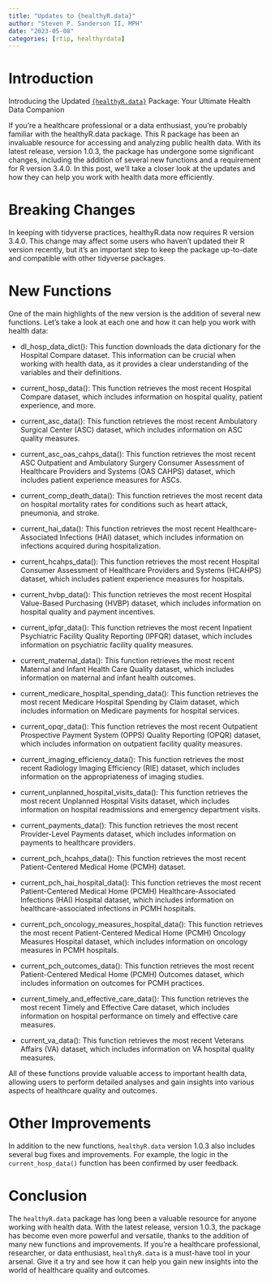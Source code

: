 ```yaml
---
title: "Updates to {healthyR.data}"
author: "Steven P. Sanderson II, MPH"
date: "2023-05-08"
categories: [rtip, healthyrdata]
---
```


# Introduction
Introducing the Updated [`{healthyR.data}`](https://www.spsanderson.com/healthyR.data/) Package: Your Ultimate Health Data Companion

If you're a healthcare professional or a data enthusiast, you're probably familiar with the healthyR.data package. This R package has been an invaluable resource for accessing and analyzing public health data. With its latest release, version 1.0.3, the package has undergone some significant changes, including the addition of several new functions and a requirement for R version 3.4.0. In this post, we'll take a closer look at the updates and how they can help you work with health data more efficiently.

# Breaking Changes

In keeping with tidyverse practices, healthyR.data now requires R version 3.4.0. This change may affect some users who haven't updated their R version recently, but it's an important step to keep the package up-to-date and compatible with other tidyverse packages.

# New Functions

One of the main highlights of the new version is the addition of several new functions. Let's take a look at each one and how it can help you work with health data:

*    dl_hosp_data_dict(): This function downloads the data dictionary for the Hospital Compare dataset. This information can be crucial when working with health data, as it provides a clear understanding of the variables and their definitions.

*    current_hosp_data(): This function retrieves the most recent Hospital Compare dataset, which includes information on hospital quality, patient experience, and more.

*    current_asc_data(): This function retrieves the most recent Ambulatory Surgical Center (ASC) dataset, which includes information on ASC quality measures.

*    current_asc_oas_cahps_data(): This function retrieves the most recent ASC Outpatient and Ambulatory Surgery Consumer Assessment of Healthcare Providers and Systems (OAS CAHPS) dataset, which includes patient experience measures for ASCs.

*    current_comp_death_data(): This function retrieves the most recent data on hospital mortality rates for conditions such as heart attack, pneumonia, and stroke.

*    current_hai_data(): This function retrieves the most recent Healthcare-Associated Infections (HAI) dataset, which includes information on infections acquired during hospitalization.

*    current_hcahps_data(): This function retrieves the most recent Hospital Consumer Assessment of Healthcare Providers and Systems (HCAHPS) dataset, which includes patient experience measures for hospitals.

*    current_hvbp_data(): This function retrieves the most recent Hospital Value-Based Purchasing (HVBP) dataset, which includes information on hospital quality and payment incentives.

*    current_ipfqr_data(): This function retrieves the most recent Inpatient Psychiatric Facility Quality Reporting (IPFQR) dataset, which includes information on psychiatric facility quality measures.

*    current_maternal_data(): This function retrieves the most recent Maternal and Infant Health Care Quality dataset, which includes information on maternal and infant health outcomes.

*    current_medicare_hospital_spending_data(): This function retrieves the most recent Medicare Hospital Spending by Claim dataset, which includes information on Medicare payments for hospital services.

*    current_opqr_data(): This function retrieves the most recent Outpatient Prospective Payment System (OPPS) Quality Reporting (OPQR) dataset, which includes information on outpatient facility quality measures.

*    current_imaging_efficiency_data(): This function retrieves the most recent Radiology Imaging Efficiency (RIE) dataset, which includes information on the appropriateness of imaging studies.

*    current_unplanned_hospital_visits_data(): This function retrieves the most recent Unplanned Hospital Visits dataset, which includes information on hospital readmissions and emergency department visits.

*    current_payments_data(): This function retrieves the most recent Provider-Level Payments dataset, which includes information on payments to healthcare providers.

*    current_pch_hcahps_data(): This function retrieves the most recent Patient-Centered Medical Home (PCMH) dataset.

*    current_pch_hai_hospital_data(): This function retrieves the most recent Patient-Centered Medical Home (PCMH) Healthcare-Associated Infections (HAI) Hospital dataset, which includes information on healthcare-associated infections in PCMH hospitals.

*    current_pch_oncology_measures_hospital_data(): This function retrieves the most recent Patient-Centered Medical Home (PCMH) Oncology Measures Hospital dataset, which includes information on oncology measures in PCMH hospitals.

*    current_pch_outcomes_data(): This function retrieves the most recent Patient-Centered Medical Home (PCMH) Outcomes dataset, which includes information on outcomes for PCMH practices.

*    current_timely_and_effective_care_data(): This function retrieves the most recent Timely and Effective Care dataset, which includes information on hospital performance on timely and effective care measures.

*    current_va_data(): This function retrieves the most recent Veterans Affairs (VA) dataset, which includes information on VA hospital quality measures.

All of these functions provide valuable access to important health data, allowing users to perform detailed analyses and gain insights into various aspects of healthcare quality and outcomes.

# Other Improvements

In addition to the new functions, `healthyR.data` version 1.0.3 also includes several bug fixes and improvements. For example, the logic in the `current_hosp_data()` function has been confirmed by user feedback.

# Conclusion

The `healthyR.data` package has long been a valuable resource for anyone working with health data. With the latest release, version 1.0.3, the package has become even more powerful and versatile, thanks to the addition of many new functions and improvements. If you're a healthcare professional, researcher, or data enthusiast, `healthyR.data` is a must-have tool in your arsenal. Give it a try and see how it can help you gain new insights into the world of healthcare quality and outcomes.